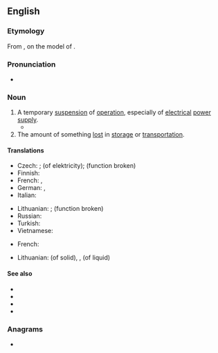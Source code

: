 ==English==
{{wikipedia|dab=outage}}

===Etymology===
From {{suffix|en|out|age}}, on the model of {{m|en|shortage}}.

===Pronunciation===
* {{IPA|/ˈaʊtɪd͡ʒ/|lang=en}}

===Noun===
{{en-noun}}

# A temporary [[suspension]] of [[operation]], especially of [[electrical]] [[power]] [[supply]].
#* {{quote-journal|lang=en|date=2013-07-20|volume=408|issue=8845|magazine={{w|The Economist}}
|title=[http://www.economist.com/news/http://www.economist.com/news/asia/21582043-villagers-enjoy-sunlight-after-dark-out-gloom Out of the gloom]
|passage=[Rural solar plant] schemes are of little help to industry or other heavy users of electricity. Nor is solar power yet as cheap as the grid. For all that, the rapid arrival of electric light to Indian villages is long overdue. When the national grid suffers its next huge '''outage''', as it did in July 2012 when hundreds of millions were left in the dark, look for specks of light in the villages.}}
# The amount of something [[lost]] in [[storage]] or [[transportation]].

====Translations====
{{trans-top|suspension of operation}}
* Czech: {{t|cs|prostoj|m}}; {{t|cs|výpadek|m}} (of elektricity); {{t+|cs|porucha|f}} (function broken)
* Finnish: {{t|fi|katkos}}
* French: {{t+|fr|panne}}, {{t+|fr|interruption}}
* German: {{t+|de|Ausfall|m}}, {{t+|de|Stromausfall|m}}
* Italian: {{t+|it|black-out|m}}
{{trans-mid}}
* Lithuanian: {{t|lt|prastova|f}}; {{t|lt|gedimas|m}} (function broken)
* Russian: {{t+|ru|ава́рия}}
* Turkish: {{t+|tr|kesinti}}
* Vietnamese: {{t-needed|vi}}
{{trans-bottom}}

{{trans-top|amount lost in storage or transportation}}
* French: {{t|fr|perte de marchandise}}
{{trans-mid}}
* Lithuanian: {{t|lt|nubyrėjimas|m}} (of solid), {{t|lt|nutekėjimas|m}}, {{t|lt|nuotekis|m}} (of liquid)
{{trans-bottom}}

====See also====
* {{l|en|blackout}}
* {{l|en|brownout}}
* {{l|en|dropout}}
* {{l|en|power cut}}

===Anagrams===
* {{anagrams|en|a=aegotu|age out}}